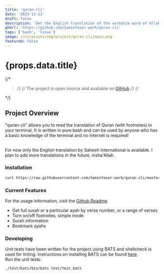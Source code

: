 ```yaml
---
title: 'quran-cli'
date: '2023-11-21'
draft: false
description: 'Get the English translation of the verbatim word of Allah, the only God worthy of worship, right in your terminal.'
ghUrl: 'https://github.com/SaminYaser-work/quran-cli'
tags: ['bash', 'linux']
image: /src/assets/img/project/quran-cli/main.png
featured: false
---
```




# {props.data.title}

<PostMetadata
  time={props.time}
  date={props.date}
  description={props.data.description}
  ghUrl={props.data.ghUrl}
/>

<ImageWithCaption
  src={main}
  caption="quran-cli"
/>

{/* <Blockquote type="info"> */}
{/*     The project is open source and available on [GitHub]() */}
{/* </Blockquote> */}

## Project Overview
"quran-cli" allows you to read the translation of Quran (with footnotes) in your terminal. It is written in pure bash and can be used by anyone who has a basic knowledge of the terminal and no internet is required! 

<ImageWithCaption
  src={p1}
  caption="quran-cli"
/>

<br/>
For now only the English translation by Saheeh International is available. I plan to add more translations in the future, insha'Allah.

### Installation
```bash
curl https://raw.githubusercontent.com/SaminYaser-work/quran-cli/master/install | sh
```

### Current Features
For the usage information, visit the <a target="_blank" href="https://github.com/SaminYaser-work/quran-cli/blob/master/README.md">Github Readme</a>.

- Get full surah or a particular ayah by verse number, or a range of verses
- Turn on/off footnotes, simple mode
- Surah information
- Bookmark ayahs

### Developing
Unit tests have been written for the project using BATS and shellcheck is used for linting. Instructions on installing BATS can be found <a href="https://bats-core.readthedocs.io/en/stable/tutorial.html#quick-installation" target="_blank">here</a>.
<br/>
Run the unit tests:
```bash
./test/bats/bin/bats test/test.bats
```
